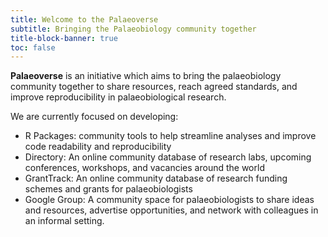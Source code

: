 ```yaml
---
title: Welcome to the Palaeoverse
subtitle: Bringing the Palaeobiology community together
title-block-banner: true
toc: false
---
```


::: justify
**Palaeoverse** is an initiative which aims to bring the palaeobiology community together to share resources, reach agreed standards, and improve reproducibility in palaeobiological research.

We are currently focused on developing:

- R Packages: community tools to help streamline analyses and improve code readability and reproducibility
- Directory: An online community database of research labs, upcoming conferences, workshops, and vacancies around the world
- GrantTrack: An online community database of research funding schemes and grants for palaeobiologists
- Google Group: A community space for palaeobiologists to share ideas and resources, advertise opportunities, and network with colleagues in an informal setting. 
:::
